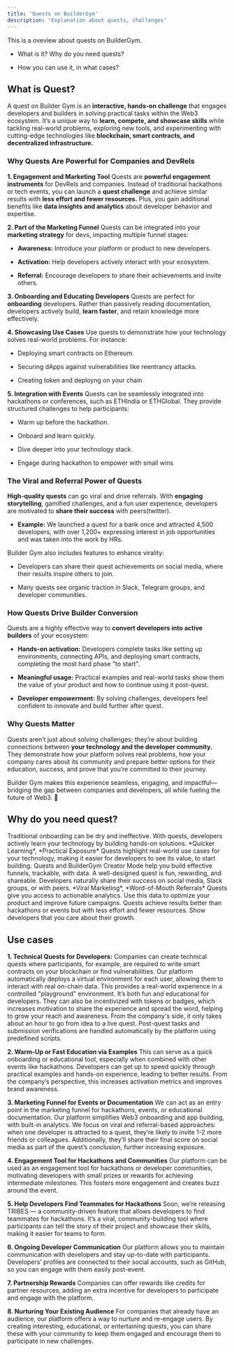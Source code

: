 ```yaml
---
title: 'Quests on BuilderGym'
description: 'Explanation about quests, challenges'
---
```


<Note>
  This is a oveview about quests on BuilderGym.

  * What is it? Why do you need quests?

  * How you can use it, in what cases?
</Note>

## What is Quest?

A quest on Builder Gym is an **interactive, hands-on challenge** that engages developers and builders in solving practical tasks within the Web3 ecosystem. It’s a unique way to **learn, compete, and showcase skills** while tackling real-world problems, exploring new tools, and experimenting with cutting-edge technologies like **blockchain, smart contracts, and decentralized infrastructure.**

### Why Quests Are Powerful for Companies and DevRels

**1. Engagement and Marketing Tool**
Quests are **powerful engagement instruments** for DevRels and companies. Instead of traditional hackathons or tech events, you can launch a **quest challenge** and achieve similar results with **less effort and fewer resources.** Plus, you gain additional benefits like **data insights and analytics** about developer behavior and expertise.

**2. Part of the Marketing Funnel**
Quests can be integrated into your **marketing strategy** for devs, impacting multiple funnel stages:

* **Awareness:** Introduce your platform or product to new developers.

* **Activation:** Help developers actively interact with your ecosystem.

* **Referral:** Encourage developers to share their achievements and invite others.

**3. Onboarding and Educating Developers**
Quests are perfect for **onboarding** developers. Rather than passively reading documentation, developers actively build, **learn faster**, and retain knowledge more effectively.

**4. Showcasing Use Cases**
Use quests to demonstrate how your technology solves real-world problems. For instance:

* Deploying smart contracts on Ethereum.

* Securing dApps against vulnerabilities like reentrancy attacks.

* Creating token and deployng on your chain

**5. Integration with Events**
Quests can be seamlessly integrated into hackathons or conferences, such as ETHIndia or ETHGlobal. They provide structured challenges to help participants:

* Warm up before the hackathon.

* Onboard and learn quickly.

* Dive deeper into your technology stack.

* Engage during hackathon to empower with small wins

### The Viral and Referral Power of Quests

**High-quality quests** can go viral and drive referrals. With **engaging storytelling**, gamified challenges, and a fun user experience, developers are motivated to **share their success** with peers(twitter).

* **Example:** We launched a quest for a bank once and attracted 4,500 developers, with over 1,200+ expressing interest in job opportunities and was taken into the work by HRs.

Builder Gym also includes features to enhance virality:

* Developers can share their quest achievements on social media, where their results inspire others to join.

* Many quests see organic traction in Slack, Telegram groups, and developer communities.

### How Quests Drive Builder Conversion

Quests are a highly effective way to **convert developers into active builders** of your ecosystem:

* **Hands-on activation:** Developers complete tasks like setting up environments, connecting APIs, and deploying smart contracts, completing the most hard phase "to start".

* **Meaningful usage:** Practical examples and real-world tasks show them the value of your product and how to continue using it post-quest.

* **Developer empowerment:** By solving challenges, developers feel confident to innovate and build further after quest.

### Why Quests Matter

Quests aren’t just about solving challenges; they’re about building connections between **your technology and the developer community.** They demonstrate how your platform solves real problems, how your company cares about its community and prepare better options for their education, success, and prove that you’re committed to their journey.

Builder Gym makes this experience seamless, engaging, and impactful—bridging the gap between companies and developers, all while fueling the future of Web3. 🚀

## Why do you need quest?

<CardGroup cols={2}>
  <Card title="Onboard Developers" icon="square-1">
    Traditional onboarding can be dry and ineffective. With quests, developers actively learn your technology by building hands-on solutions.
    *Quicker Learning*, *Practical Exposure* 
  </Card>
  <Card title="Showcase Your Technology" icon="square-2">
    Quests highlight real-world use cases for your technology, making it easier for developers to see its value, to start building.
  </Card>
  <Card title="Boost Awareness and Activation" icon="square-3">
    Quests and BuilderGym Creator Mode help you build effective funnels, trackable, with data.
  </Card>
  <Card title="Encourage Virality and Referrals" icon="square-4">
    A well-designed quest is fun, rewarding, and shareable. Developers naturally share their success on social media, Slack groups, or with peers.
    *Viral Marketing*, *Word-of-Mouth Referrals*
  </Card>
  <Card title="Provide Data and Insights" icon="square-5">
    Quests give you access to actionable analytics. 
    Use this data to optimize your product and improve future campaigns.
  </Card>
  <Card title="Save Resources" icon="square-6">
    Quests achieve results better than hackathons or events but with less effort and fewer resources.
  </Card>
  <Card title="Increase Developer Loyalty" icon="square-7">
    Show developers that you care about their growth.
  </Card>
</CardGroup>

## Use cases

**1. Technical Quests for Developers:**
Companies can create technical quests where participants, for example, are required to write smart contracts on your blockchain or find vulnerabilities. Our platform automatically deploys a virtual environment for each user, allowing them to interact with real on-chain data. This provides a real-world experience in a controlled "playground" environment. It’s both fun and educational for developers. They can also be incentivized with tokens or badges, which increases motivation to share the experience and spread the word, helping to grow your reach and awareness. From the company's side, it only takes about an hour to go from idea to a live quest. Post-quest tasks and submission verifications are handled automatically by the platform using predefined scripts.

**2. Warm-Up or Fast Education via Examples**
This can serve as a quick onboarding or educational tool, especially when combined with other events like hackathons. Developers can get up to speed quickly through practical examples and hands-on experience, leading to better results. From the company’s perspective, this increases activation metrics and improves brand awareness.

**3. Marketing Funnel for Events or Documentation**
We can act as an entry point in the marketing funnel for hackathons, events, or educational documentation. Our platform simplifies Web3 onboarding and app building, with built-in analytics. We focus on viral and referral-based approaches: when one developer is attracted to a quest, they’re likely to invite 1-2 more friends or colleagues. Additionally, they’ll share their final score on social media as part of the quest’s conclusion, further increasing exposure.

**4. Engagement Tool for Hackathons and Communities**
Our platform can be used as an engagement tool for hackathons or developer communities, motivating developers with small prizes or rewards for achieving intermediate milestones. This fosters more engagement and creates buzz around the event.

**5. Help Developers Find Teammates for Hackathons**
Soon, we’re releasing TRIBES — a community-driven feature that allows developers to find teammates for hackathons. It’s a viral, community-building tool where participants can tell the story of their project and showcase their skills, making it easier for teams to form.

**6. Ongoing Developer Communication**
Our platform allows you to maintain communication with developers and stay up-to-date with participants. Developers’ profiles are connected to their social accounts, such as GitHub, so you can engage with them easily post-event.

**7. Partnership Rewards**
Companies can offer rewards like credits for partner resources, adding an extra incentive for developers to participate and engage with the platform.

**8. Nurturing Your Existing Audience**
For companies that already have an audience, our platform offers a way to nurture and re-engage users. By creating interesting, educational, or entertaining quests, you can share these with your community to keep them engaged and encourage them to participate in new challenges.